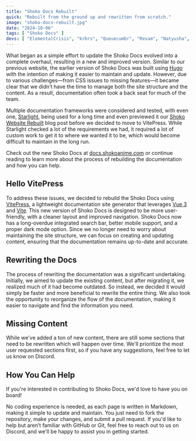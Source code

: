 ```yaml
---
title: "Shoko Docs Rebuilt"
quick: "Rebuilt from the ground up and rewritten from scratch."
image: "shoko-docs-rebuilt.jpg"
date: "2024-10-06"
tags: [ "Shoko Docs" ]
devs: [ "ElementalCrisis", "krbrs", "Queuecumbr", "Revam", "Natyusha", "Mik1ll" ]
---
```


What began as a simple effort to update the Shoko Docs evolved into a complete overhaul, resulting in a new and improved
version. Similar to our previous website, the earlier version of Shoko Docs was built using [Hugo](https://gohugo.io)
with the intention of making it easier to maintain and update. However, due to various challenges—from CSS issues to
missing features—it became clear that we didn’t have the time to manage both the site structure and the content. As a
result, documentation often took a back seat for much of the team.

Multiple documentation frameworks were considered and tested, with even one, [Starlight](https://starlight.astro.build),
being used for a long time and even previewed it our [Shoko Website Rebuilt](/blog/shoko-website-rebuilt) blog post
before we decided to move to VitePress. While Starlight checked a lot of the requirements we had, it required a lot
of custom work to get it to where we wanted it to be, which would become difficult to maintain in the long run.

Check out the new Shoko Docs at [docs.shokoanime.com](https://docs.shokoanime.com) or continue reading to learn more
about the process of rebuilding the documentation and how you can help.

## Hello VitePress

To address these issues, we decided to rebuild the Shoko Docs using [VitePress](https://vitepress.dev), a lightweight
documentation site generator that leverages [Vue 3](https://v3.vuejs.org) and [Vite](https://vitejs.dev). This new
version of Shoko Docs is designed to be more user-friendly, with a cleaner layout and improved navigation. Shoko Docs
now has a long-overdue integrated search bar, better mobile support, and a proper dark mode option. Since we no longer
need to worry about maintaining the site structure, we can focus on creating and updating content, ensuring that the
documentation remains up-to-date and accurate.

## Rewriting the Docs

The process of rewriting the documentation was a significant undertaking. Initially, we aimed to update the existing
content, but after migrating it, we realized much of it had become outdated. So instead, we decided it would simply be
faster and more beneficial to rewrite the entire thing. We also took the opportunity to reorganize the flow of the
documentation, making it easier to navigate and find the information you need.

## Missing Content

While we've added a ton of new content, there are still some sections that need to be rewritten which will happen over
time. We'll prioritize the most user requested sections first, so if you have any suggestions, feel free to let us know
on Discord.

## How You Can Help

If you're interested in contributing to Shoko Docs, we'd love to have you on board!

No coding experience is needed, as each page is written in Markdown, making it simple to update and maintain. You just
need to fork the repository, make your changes, and submit a pull request. If you'd like to help but aren’t familiar
with GitHub or Git, feel free to reach out to us on Discord, and we'll be happy to assist you in getting started.
